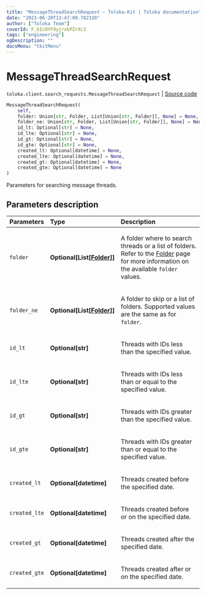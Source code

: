 ```yaml
---
title: "MessageThreadSearchRequest — Toloka-Kit | Toloka documentation"
date: "2023-06-20T13:47:00.782320"
author: ["Toloka Team"]
coverId: F_bIcOYF9yjrxkPZrXc3
tags: ["engineering"]
ogDescription: ""
docsMenu: "tkitMenu"
---
```


# MessageThreadSearchRequest

`toloka.client.search_requests.MessageThreadSearchRequest` | [Source code](https://github.com/Toloka/toloka-kit/blob/v1.2.0/src/client/search_requests.py#L796)

```python
MessageThreadSearchRequest(
    self,
    folder: Union[str, Folder, List[Union[str, Folder]], None] = None,
    folder_ne: Union[str, Folder, List[Union[str, Folder]], None] = None,
    id_lt: Optional[str] = None,
    id_lte: Optional[str] = None,
    id_gt: Optional[str] = None,
    id_gte: Optional[str] = None,
    created_lt: Optional[datetime] = None,
    created_lte: Optional[datetime] = None,
    created_gt: Optional[datetime] = None,
    created_gte: Optional[datetime] = None
)
```

Parameters for searching message threads.

## Parameters description

| Parameters | Type | Description |
| :----------| :----| :-----------|
`folder`|**Optional\[List\[[Folder](/docs/toloka-kit/reference/toloka.client.message_thread.Folder)\]\]**|<p>A folder where to search threads or a list of folders. Refer to the [Folder](/docs/toloka-kit/reference/toloka.client.message_thread.Folder) page for more information on the available `folder` values.</p>
`folder_ne`|**Optional\[List\[[Folder](/docs/toloka-kit/reference/toloka.client.message_thread.Folder)\]\]**|<p>A folder to skip or a list of folders. Supported values are the same as for `folder`.</p>
`id_lt`|**Optional\[str\]**|<p>Threads with IDs less than the specified value.</p>
`id_lte`|**Optional\[str\]**|<p>Threads with IDs less than or equal to the specified value.</p>
`id_gt`|**Optional\[str\]**|<p>Threads with IDs greater than the specified value.</p>
`id_gte`|**Optional\[str\]**|<p>Threads with IDs greater than or equal to the specified value.</p>
`created_lt`|**Optional\[datetime\]**|<p>Threads created before the specified date.</p>
`created_lte`|**Optional\[datetime\]**|<p>Threads created before or on the specified date.</p>
`created_gt`|**Optional\[datetime\]**|<p>Threads created after the specified date.</p>
`created_gte`|**Optional\[datetime\]**|<p>Threads created after or on the specified date.</p>
